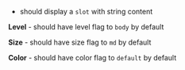 - should display a `slot` with string content

**Level**
    - should have level flag to `body` by default

**Size**
    - should have size flag to `md` by default

**Color**
    - should have color flag to `default` by default

